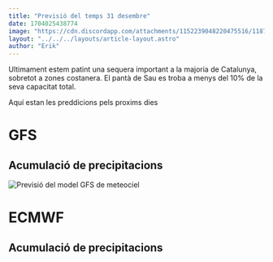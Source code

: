 ```yaml
---
title: "Previsió del temps 31 desembre"
date: 1704025438774
image: "https://cdn.discordapp.com/attachments/1152239048220475516/1187732063739203605/d.webp"
layout: "../../../layouts/article-layout.astro"
author: "Erik"
---
```


Ultimament estem patint una sequera important a la majoria de Catalunya, sobretot a zones costanera. El pantà de Sau es troba a menys del 10% de la seva capacitat total.

Aquí estan les preddicions pels proxims dies

# GFS

## Acumulació de precipitacions

<img alt="Previsió del model GFS de meteociel" data-src="https://modeles2.meteociel.fr/modeles_gfs/runs/2023123106/240-777SP.GIF?31-6" />

# ECMWF

## Acumulació de precipitacions

<img name="image" id="image" data-src="https://modeles3.meteociel.fr/modeles/ecmwf/runs/2023123100/ecmwfsp-25-240.png?0" />